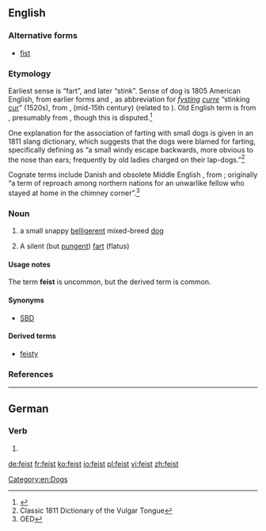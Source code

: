 {{wikipedia}}
==English==

===Alternative forms===
* [[fist]]

===Etymology===
Earliest sense is “fart”, and later “stink”. Sense of dog is 1805 American English, from earlier forms {{term|fice|lang=en}} and {{term|fist|lang=en}}, as abbreviation for ''[[fysting]] [[curre]]'' “stinking [[cur]]” (1520s), from {{etyl|enm|en}} {{term|fysten|lang=enm}}, {{term|fisten||fart, break wind|lang=enm}} (mid-15th century) (related to {{etyl|ang|-}} {{term|fisting||stink|lang=ang}}). Old English term is from {{etyl|gem-pro|en}} {{m|gem-pro|*fistiz-||a fart}}, presumably from {{etyl|ine-pro|en}} {{m|ine-pro|*pezd-}}, though this is disputed.<ref>{{R:Online_Etymology_Dictionary}}</ref>

One explanation for the association of farting with small dogs is given in an 1811 slang dictionary, which suggests that the dogs were blamed for farting, specifically defining {{term|fice|lang=en}} as “a small windy escape backwards, more obvious to the nose than ears; frequently by old ladies charged on their lap-dogs.”<ref>Classic 1811 Dictionary of the Vulgar Tongue</ref>

Cognate terms include Danish {{term|fise||to blow, to fart|lang=da}} and obsolete Middle English {{term|askefise||bellows|lit=fire-blower, ash-blower|lang=enm}}, from {{etyl|non|-}}; originally “a term of reproach among northern nations for an unwarlike fellow who stayed at home in the chimney corner”.<ref>OED</ref>

===Noun===
{{en-noun}}

# {{context|US|regional|lang=en}} a small snappy [[belligerent]] mixed-breed [[dog]]
# {{context|vulgar|lang=en}} A silent (but [[pungent]]) [[fart]] (flatus)

====Usage notes====
The term '''feist''' is uncommon, but the derived term {{term|feisty|lang=en}} is common.

====Synonyms====
* [[SBD]]

====Derived terms====
* [[feisty]]

===References===
<references/>

[[Category:en:Dogs]]

----

==German==

===Verb===
{{head|de}}

# {{de-verb form of|feien|2|s|g}}

[[de:feist]]
[[fr:feist]]
[[ko:feist]]
[[io:feist]]
[[pl:feist]]
[[vi:feist]]
[[zh:feist]]